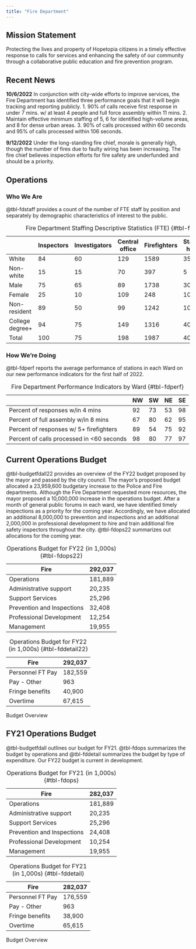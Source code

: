 ```yaml
---
title: "Fire Department"
---
```


## Mission Statement
Protecting the lives and property of Hopetopia citizens in a timely effective response to calls for services and enhancing the safety of our community through a collaborative public education and fire prevention program. 

## Recent News
:::{.callout-note}
**10/6/2022** In conjunction with city-wide efforts to improve services, the Fire Department has identified three performance goals that it will begin tracking and reporting publicly.
1. 90% of calls receive first response in under 7 mins. w/ at least 4 people and full force assembly within 11 mins.
2. Maintain effective minimum staffing of 5, 6 for identified high-volume areas, and 8 for dense urban areas.
3. 90% of calls processed within 60 seconds and 95% of calls processed within 106 seconds.
:::

:::{.callout-note}
**9/12/2022** Under the long-standing fire chief, morale is generally high, though the number of fires due to faulty wiring has been increasing. The fire chief believes inspection efforts for fire safety are underfunded and should be a priority.
:::

## Operations

### Who We Are
@tbl-fdstaff provides a count of the number of FTE staff by position and separately by demographic characteristics of interest to the public. 

|                 | Inspectors | Investigators | Central office | Firefighters | Station head | Total |
| --------------- | ---------- | ------------- | -------------- | ------------ | ------------ | ----- |
| White           | 84         | 60            | 129            | 1589         | 35           | 1897  |
| Non-white       | 15         | 15            | 70             | 397          | 5            | 502   |
| Male            | 75         | 65            | 89             | 1738         | 30           | 1997  |
| Female          | 25         | 10            | 109            | 248          | 10           | 402   |
| Non-resident    | 89         | 50            | 99             | 1242         | 10           | 1490  |
| College degree+ | 94         | 75            | 149            | 1316         | 40           | 1674  |
| Total           | 100        | 75            | 198            | 1987         | 40           | 2399  |

: Fire Department Staffing Descriptive Statistics (FTE) {#tbl-fdstaff}

### How We're Doing
@tbl-fdperf reports the average performance of stations in each Ward on our new performance indicators for the first half of 2022.

|                                           | NW | SW | NE | SE |
| ----------------------------------------- | -- | -- | -- | -- |
| Percent of responses w/in 4 mins          | 92 | 73 | 53 | 98 |
| Percent of full assembly w/in 8 mins      | 67 | 80 | 62 | 95 |
| Percent of responses w/ 5+ firefighters   | 89 | 54 | 75 | 92 |
| Percent of calls processed in <60 seconds | 98 | 80 | 77 | 97 |

: Fire Department Performance Indicators by Ward {#tbl-fdperf}

## Current Operations Budget
@tbl-budgetfdall22 provides an overview of the FY22 budget proposed by the mayor and passed by the city council. The mayor's proposed budget allocated a 23,959,600 budgetary increase to the Police and Fire departments. Although the Fire Department requested more resources, the mayor proposed a 10,000,000 increase in the operations budget. After a month of general public forums in each ward, we have identified timely inspections as a priority for the coming year. Accordingly, we have allocated an additional 8,000,000 to prevention and inspections and an additional 2,000,000 in professional development to hire and train additional fire safety inspectors throughout the city. @tbl-fdops22 summarizes out allocations for the coming year.

::: {#tbl-budgetfdall22 layout-ncol=2}
| Fire                 | 292,037 |
| -------------------- | -------------- |
| Operations | 181,889   |
| Administrative support  | 20,235  |
| Support Services       | 25,296   |
| Prevention and Inspections             | 32,408  |
| Professional Development            | 12,254  |
| Management | 19,955 |

: Operations Budget for FY22 (in 1,000s) {#tbl-fdops22}

| Fire                 | 292,037 |
| -------------------- | -------------- |
| Personnel FT Pay | 182,559 |
| Pay - Other | 963 |
| Fringe benefits | 40,900 |
| Overtime | 67,615 |

: Operations Budget for FY22 (in 1,000s) {#tbl-fddetail22}

Budget Overview
:::

## FY21 Operations Budget
@tbl-budgetfdall outlines our budget for FY21. @tbl-fdops summarizes the budget by operations and @tbl-fddetail summarizes the budget by type of expenditure. Our FY22 budget is current in development.

::: {#tbl-budgetfdall layout-ncol=2}
| Fire                 | 282,037 |
| -------------------- | -------------- |
| Operations | 181,889   |
| Administrative support  | 20,235  |
| Support Services       | 25,296   |
| Prevention and Inspections             | 24,408  |
| Professional Development            | 10,254  |
| Management | 19,955 |

: Operations Budget for FY21 (in 1,000s) {#tbl-fdops}

| Fire                 | 282,037 |
| -------------------- | -------------- |
| Personnel FT Pay | 176,559 |
| Pay - Other | 963 |
| Fringe benefits | 38,900 |
| Overtime | 65,615 |

: Operations Budget for FY21 (in 1,000s) {#tbl-fddetail}

Budget Overview
:::
